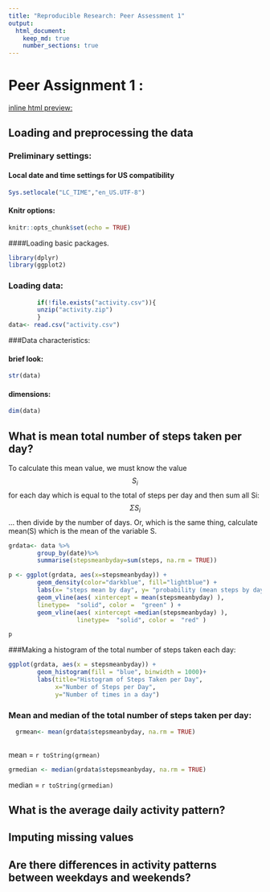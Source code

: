```yaml
---
title: "Reproducible Research: Peer Assessment 1"
output: 
  html_document:
    keep_md: true
    number_sections: true
---
```


# Peer Assignment 1 :    

[inline html preview:](http://htmlpreview.github.io/?https://github.com/chatard/RepData_PeerAssessment1/blob/master/PA1_template.html)

## Loading and preprocessing the data

### Preliminary settings:
#### Local date and time settings for US compatibility 

```r
Sys.setlocale("LC_TIME","en_US.UTF-8")
```

#### Knitr options:  

```r
knitr::opts_chunk$set(echo = TRUE)
```

####Loading basic packages.

```r
library(dplyr)
library(ggplot2)
```

### Loading data:  

```r
        if(!file.exists("activity.csv")){
        unzip("activity.zip")
        }
data<- read.csv("activity.csv")
```


###Data characteristics:

#### brief look:  

```r
str(data)
```

#### dimensions:

```r
dim(data)
```

## What is mean total number of steps taken per day?

To calculate this mean value,  we must know the value $$S_{i}$$ for each day which is 
equal to the total of steps per day and then sum all Si: $$\Sigma S_{i}$$ ... then divide by 
the number of days. 
Or, which is the same thing, calculate mean(S)
which is the mean of the variable S.

```r
grdata<- data %>%
        group_by(date)%>%
        summarise(stepsmeanbyday=sum(steps, na.rm = TRUE))
```

```r
p <- ggplot(grdata, aes(x=stepsmeanbyday)) + 
        geom_density(color="darkblue", fill="lightblue") +
        labs(x= "steps mean by day", y= "probability (mean steps by day =x)")+
        geom_vline(aes( xintercept = mean(stepsmeanbyday) ),
        linetype=  "solid", color =  "green" ) +
        geom_vline(aes( xintercept =median(stepsmeanbyday) ),
                   linetype=  "solid", color =  "red" )    
```

```r
p
```


###Making a histogram of the total number of steps taken each day:        

```r
ggplot(grdata, aes(x = stepsmeanbyday)) + 
        geom_histogram(fill = "blue", binwidth = 1000)+
        labs(title="Histogram of Steps Taken per Day", 
             x="Number of Steps per Day",
             y="Number of times in a day")
```


### Mean and median of the total number of steps taken per day:  
    

```r
  grmean<- mean(grdata$stepsmeanbyday, na.rm = TRUE)
  
```
  mean  =   `r toString(grmean) `
  
```r
grmedian <- median(grdata$stepsmeanbyday, na.rm = TRUE)

```

median =   `r toString(grmedian) `

## What is the average daily activity pattern?



## Imputing missing values



## Are there differences in activity patterns between weekdays and weekends?
